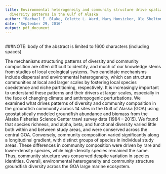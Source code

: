 ```yaml
---
title: Environmental heterogeneity and community structure drive spatial groundfish
  diversity patterns in the Gulf of Alaska
author: "Rachael E. Blake, Colette L. Ward, Mary Hunsicker, Ole Shelton, Anne Hollowed"
date: "September 29, 2016"
output: pdf_document
---
```


```r

```

###NOTE: body of the abstract is limited to 1600 characters (including spaces)

The mechanisms structuring patterns of diversity and community composition are often difficult to identify, and much of our knowledge stems from studies of local ecological systems.  Two candidate mechanisms include dispersal and environmental heterogeneity, which can structure communities at local and larger scales by fostering local species coexistence and niche partitioning, respectively.  It is increasingly important to understand these patterns and their drivers at larger scales, especially in the face of changing climate and anthropogenic perturbations.
We examined what drives patterns of diversity and community composition in the groundfish community across 14 sites in the Gulf of Alaska (GOA) using geostatistically modeled groundfish abundance and biomass from the Alaska Fisheries Science Center trawl survey data (1984 – 2015).
We found that species richness, and alpha, beta, and functional diversity varied little both within and between study areas, and were conserved across the central GOA.  Conversely, community composition varied significantly along a longitudinal gradient, with distinct groups of species in individual study areas.  These differences in community composition were driven by rare and lower-density species, while high-density species remained the same.  Thus, community structure was conserved despite variation in species identities.  Overall, environmental heterogeneity and community structure groundfish diversity across the GOA large marine ecosystem.
